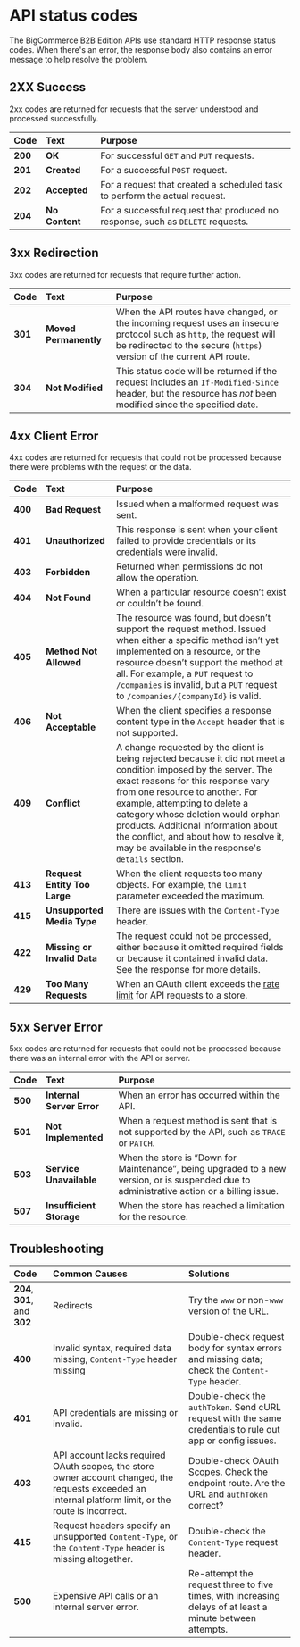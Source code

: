 # API status codes

The BigCommerce B2B Edition APIs use standard HTTP response status codes. When there's an error, the response body also contains an error message to help resolve the problem.

## 2XX Success

2xx codes are returned for requests that the server understood and processed successfully.

| Code | Text | Purpose |
|:-|:-|:-|
| **200** | **OK** | For successful `GET` and `PUT` requests. |
| **201** | **Created** | For a successful `POST` request. |
| **202** | **Accepted** | For a request that created a scheduled task to perform the actual request. |
| **204** | **No Content** | For a successful request that produced no response, such as `DELETE` requests. |

## 3xx Redirection

3xx codes are returned for requests that require further action.

| Code | Text | Purpose |
|:-|:-|:-|
| **301** | **Moved Permanently** | When the API routes have changed, or the incoming request uses an insecure protocol such as `http`, the request will be redirected to the secure (`https`) version of the current API route. |
| **304** | **Not Modified** | This status code will be returned if the request includes an `If-Modified-Since` header, but the resource has *not* been modified since the specified date.|

## 4xx Client Error

4xx codes are returned for requests that could not be processed because there were problems with the request or the data.

| Code | Text | Purpose |
|:-|:-|:-|
| **400** | **Bad Request** | Issued when a malformed request was sent.
| **401** | **Unauthorized** | This response is sent when your client failed to provide credentials or its credentials were invalid. |
| **403** | **Forbidden** | Returned when permissions do not allow the operation.
| **404** | **Not Found** | When a particular resource doesn’t exist or couldn’t be found. |
| **405** | **Method Not Allowed** | The resource was found, but doesn’t support the request method. Issued when either a specific method isn’t yet implemented on a resource, or the resource doesn’t support the method at all. For example, a `PUT` request to `/companies` is invalid, but a `PUT` request to `/companies/{companyId}` is valid. |
| **406** | **Not Acceptable** | When the client specifies a response content type in the `Accept` header that is not supported. |
| **409** | **Conflict** | A change requested by the client is being rejected because it did not meet a condition imposed by the server. The exact reasons for this response vary from one resource to another. For example, attempting to delete a category whose deletion would orphan products. Additional information about the conflict, and about how to resolve it, may be available in the response's `details` section. |
| **413** | **Request Entity Too Large** | When the client requests too many objects. For example, the `limit` parameter exceeded the maximum. |
| **415** | **Unsupported Media Type** | There are issues with the `Content-Type` header.
| **422** | **Missing or Invalid Data** | The request could not be processed, either because it omitted required fields or because it contained invalid data. See the response for more details. |
| **429** | **Too Many Requests** | When an OAuth client exceeds the [rate limit](/docs/start/best-practices#api-rate-limits) for API requests to a store. |

## 5xx Server Error

5xx codes are returned for requests that could not be processed because there was an internal error with the API or server.

| Code | Text | Purpose |
|:-|:-|:-|
| **500** | **Internal Server Error** | When an error has occurred within the API. |
| **501** | **Not Implemented** | When a request method is sent that is not supported by the API, such as `TRACE` or `PATCH`. |
| **503** | **Service Unavailable** | When the store is “Down for Maintenance”, being upgraded to a new version, or is suspended due to administrative action or a billing issue.|
| **507** | **Insufficient Storage** | When the store has reached a limitation for the resource. |

## Troubleshooting

| Code | Common Causes | Solutions |
|:-|:-|:-|
|**204**, **301**, and **302**| Redirects | Try the `www` or non-`www` version of the URL. |
|**400**|Invalid syntax, required data missing, `Content-Type` header missing|Double-check request body for syntax errors and missing data; check the `Content-Type` header. |
|**401** |API credentials are missing or invalid.|Double-check the `authToken`. Send cURL request with the same credentials to rule out app or config issues. |
| **403** | API account lacks required OAuth scopes, the store owner account changed, the requests exceeded an internal platform limit, or the route is incorrect. | Double-check OAuth Scopes. Check the endpoint route. Are the URL and `authToken` correct? |
|**415**| Request headers specify an unsupported `Content-Type`, or the `Content-Type` header is missing altogether.| Double-check the `Content-Type` request header. |
|**500**| Expensive API calls or an internal server error.|Re-attempt the request three to five times, with increasing delays of at least a minute between attempts. |
